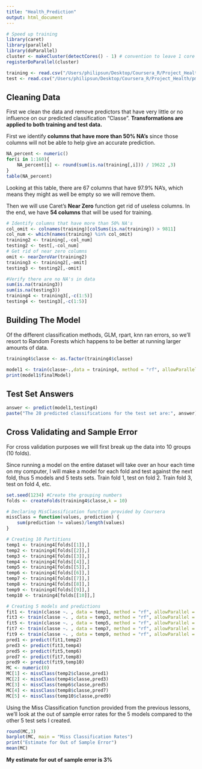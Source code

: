 ```yaml
---
title: "Health_Prediction"
output: html_document
---
```

```r
# Speed up training
library(caret)
library(parallel)
library(doParallel)
cluster <- makeCluster(detectCores() - 1) # convention to leave 1 core for OS
registerDoParallel(cluster)
```

```r
training <- read.csv("/Users/philipsun/Desktop/Coursera_R/Project_Health/pml-training.csv", stringsAsFactors = FALSE)
test <- read.csv("/Users/philipsun/Desktop/Coursera_R/Project_Health/pml-testing.csv", stringsAsFactors = FALSE)
```

## Cleaning Data
First we clean the data and remove predictors that have very little or no influence on our predicted classification "Classe".  **Transformations are applied to both training and test data.**

First we identify **columns that have more than 50% NA's** since those columns will not be able to help give an accurate prediction. 

```r
NA_percent <- numeric()
for(i in 1:160){
    NA_percent[i] <- round(sum(is.na(training[,i])) / 19622 ,3)
}
table(NA_percent)

```
Looking at this table, there are 67 columns that have 97.9% NA's, which means they might as well be empty so we will remove them.

Then we will use Caret's **Near Zero** function get rid of useless columns. 
In the end, we have **54 columns** that will be used for training.
```r
# Identify columns that have more than 50% NA's
col_omit <- colnames(training)[colSums(is.na(training)) > 9811]
col_num <- which(names(training) %in% col_omit)
training2 <- training[,-col_num]
testing2 <- test[,-col_num]
# Get rid of near zero columns
omit <- nearZeroVar(training2)
training3 <- training2[,-omit]
testing3 <- testing2[,-omit]

#Verify there are no NA's in data
sum(is.na(training3))
sum(is.na(testing3))
training4 <- training3[,-c(1:5)]
testing4 <- testing3[,-c(1:5)]
```

## Building The Model
Of the different classification methods, GLM, rpart, knn ran errors, so we'll resort to Random Forests which happens to be better at running larger amounts of data. 

```r
training4$classe <- as.factor(training4$classe)

model1 <- train(classe~.,data = training4, method = "rf", allowParallel = TRUE)
print(model1$finalModel)
```

## Test Set Answers
```r
answer <- predict(model1,testing4)
paste("The 20 predicted classifications for the test set are:", answer)
```

## Cross Validating and Sample Error
For cross validation purposes we will first break up the data into 10 groups (10 folds).

Since running a model on the entire dataset will take over an hour each time on my computer, I will make a model for each fold and test against the next fold, thus 5 models and 5 tests sets. Train fold 1, test on fold 2. Train fold 3, test on fold 4, etc.

```r
set.seed(1234) #Create the grouping numbers
folds <- createFolds(training4$classe,k = 10)

# Declaring MisClassification function provided by Coursera
missClass = function(values, prediction) {
    sum(prediction != values)/length(values)
}

# Creating 10 Partitions
temp1 <- training4[folds[[1]],]
temp2 <- training4[folds[[2]],]
temp3 <- training4[folds[[3]],]
temp4 <- training4[folds[[4]],]
temp5 <- training4[folds[[5]],]
temp6 <- training4[folds[[6]],]
temp7 <- training4[folds[[7]],]
temp8 <- training4[folds[[8]],]
temp9 <- training4[folds[[9]],]
temp10 <- training4[folds[[10]],]

# Creating 5 models and predictions
fit1 <- train(classe ~. , data = temp1, method = "rf", allowParallel = TRUE)
fit3 <- train(classe ~. , data = temp3, method = "rf", allowParallel = TRUE)
fit5 <- train(classe ~. , data = temp5, method = "rf", allowParallel = TRUE)
fit7 <- train(classe ~. , data = temp7, method = "rf", allowParallel = TRUE)
fit9 <- train(classe ~. , data = temp9, method = "rf", allowParallel = TRUE)
pred1 <- predict(fit1,temp2)
pred3 <- predict(fit3,temp4)
pred5 <- predict(fit5,temp6)
pred7 <- predict(fit7,temp8)
pred9 <- predict(fit9,temp10)
MC <- numeric(0)
MC[1] <- missClass(temp2$classe,pred1)
MC[2] <- missClass(temp4$classe,pred3)
MC[3] <- missClass(temp6$classe,pred5)
MC[4] <- missClass(temp8$classe,pred7)
MC[5] <- missClass(temp10$classe,pred9)
```

Using the Miss Classification function provided from the previous lessons, we'll look at the out of sample error rates for the 5 models compared to the other 5 test sets I created.  

```r
round(MC,3)
barplot(MC, main = "Miss Classification Rates")
print("Estimate for Out of Sample Error")
mean(MC)
```
**My estimate for out of sample error is 3%**